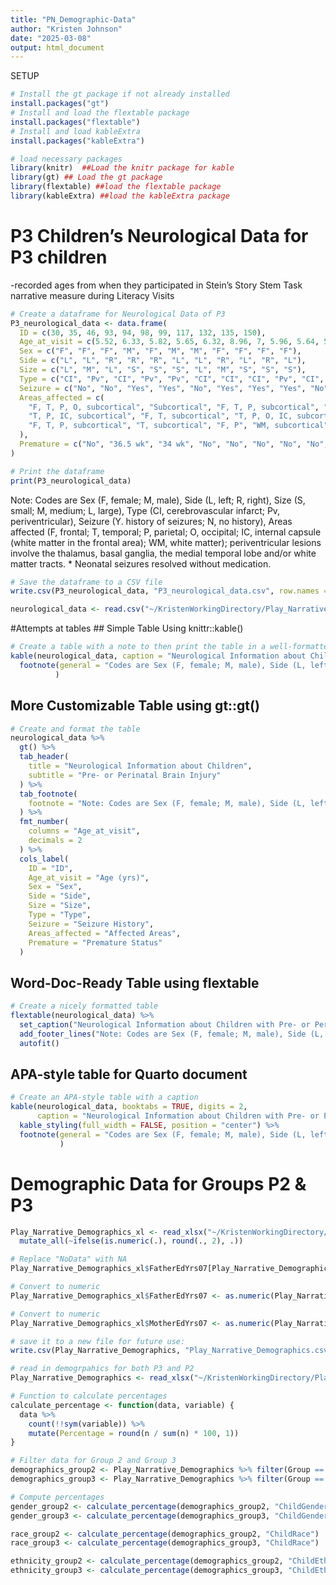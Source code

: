 ```yaml
---
title: "PN_Demographic-Data"
author: "Kristen Johnson"
date: "2025-03-08"
output: html_document
---
```


SETUP
```r
# Install the gt package if not already installed
install.packages("gt")
# Install and load the flextable package
install.packages("flextable")
# Install and load kableExtra
install.packages("kableExtra")

# load necessary packages
library(knitr)  ##Load the knitr package for kable
library(gt) ## Load the gt package
library(flextable) ##load the flextable package
library(kableExtra) ##load the kableExtra package
```

# P3 Children's Neurological Data for P3 children 
-recorded ages from when they participated in Stein's Story Stem Task narrative measure during Literacy Visits
```r
# Create a dataframe for Neurological Data of P3
P3_neurological_data <- data.frame(
  ID = c(30, 35, 46, 93, 94, 98, 99, 117, 132, 135, 150),
  Age_at_visit = c(5.52, 6.33, 5.82, 5.65, 6.32, 8.96, 7, 5.96, 5.64, 5.13, 5.25),
  Sex = c("F", "F", "F", "M", "F", "M", "M", "F", "F", "F", "F"),
  Side = c("L", "L", "R", "R", "R", "L", "L", "R", "L", "R", "L"),
  Size = c("L", "M", "L", "S", "S", "S", "L", "M", "S", "S", "S"),
  Type = c("CI", "Pv", "CI", "Pv", "Pv", "CI", "CI", "CI", "Pv", "CI", "Pv"),
  Seizure = c("No", "No", "Yes", "Yes", "No", "Yes", "Yes", "Yes", "No", "No*", "No"),
  Areas_affected = c(
    "F, T, P, O, subcortical", "Subcortical", "F, T, P, subcortical", "Subcortical",
    "T, P, IC, subcortical", "F, T, subcortical", "T, P, O, IC, subcortical",
    "F, T, P, subcortical", "T, subcortical", "F, P", "WM, subcortical"
  ),
  Premature = c("No", "36.5 wk", "34 wk", "No", "No", "No", "No", "No", "No", "No", "No")
)

# Print the dataframe
print(P3_neurological_data)
```
Note: Codes are Sex (F, female; M, male), Side (L, left; R, right), Size (S, small; M, medium; L, large), Type (CI, cerebrovascular infarct; Pv, periventricular), Seizure (Y. history of seizures; N, no history), Areas affected (F, frontal; T, temporal; P, parietal; O, occipital; IC, internal capsule (white matter in the frontal area); WM, white matter); periventricular lesions involve the thalamus, basal ganglia, the medial temporal lobe and/or white matter tracts. * Neonatal seizures resolved without medication.

```r
# Save the dataframe to a CSV file
write.csv(P3_neurological_data, "P3_neurological_data.csv", row.names = FALSE)
```

```r
neurological_data <- read.csv("~/KristenWorkingDirectory/Play_Narrative/PN_Datasets/Narrative/CSVs_of_Combined_Data_N/P3_neurological_data.csv")
```

#Attempts at tables
## Simple Table Using knittr::kable()
```r

# Create a table with a note to then print the table in a well-formatted way
kable(neurological_data, caption = "Neurological Information about Children with Pre- or Perinatal Brain Injury") %>%
  footnote(general = "Codes are Sex (F, female; M, male), Side (L, left; R, right), Size (S, small; M, medium; L, large), Type (CI, cerebrovascular infarct; Pv, periventricular), Seizure (Y. history of seizures; N, no history), Areas affected (F, frontal; T, temporal; P, parietal; O, occipital; IC, internal capsule (white matter in the frontal area); WM, white matter); periventricular lesions involve the thalamus, basal ganglia, the medial temporal lobe and/or white matter tracts. * Neonatal seizures resolved without medication."
          ) 
```

## More Customizable Table using gt::gt()
```r
# Create and format the table
neurological_data %>%
  gt() %>%
  tab_header(
    title = "Neurological Information about Children",
    subtitle = "Pre- or Perinatal Brain Injury"
  ) %>%
  tab_footnote(
    footnote = "Note: Codes are Sex (F, female; M, male), Side (L, left; R, right), Size (S, small; M, medium; L, large), Type (CI, cerebrovascular infarct; Pv, periventricular), Seizure (Y. history of seizures; N, no history), Areas affected (F, frontal; T, temporal; P, parietal; O, occipital; IC, internal capsule (white matter in the frontal area); WM, white matter); periventricular lesions involve the thalamus, basal ganglia, the medial temporal lobe and/or white matter tracts. * Neonatal seizures resolved without medication."
  ) %>%
  fmt_number(
    columns = "Age_at_visit",
    decimals = 2
  ) %>%
  cols_label(
    ID = "ID",
    Age_at_visit = "Age (yrs)",
    Sex = "Sex",
    Side = "Side",
    Size = "Size",
    Type = "Type",
    Seizure = "Seizure History",
    Areas_affected = "Affected Areas",
    Premature = "Premature Status"
  )
```

## Word-Doc-Ready Table using flextable
```r
# Create a nicely formatted table
flextable(neurological_data) %>%
  set_caption("Neurological Information about Children with Pre- or Perinatal Brain Injury") %>%
  add_footer_lines("Note: Codes are Sex (F, female; M, male), Side (L, left; R, right), Size (S, small; M, medium; L, large), Type (CI, cerebrovascular infarct; Pv, periventricular), Seizure (Y. history of seizures; N, no history), Areas affected (F, frontal; T, temporal; P, parietal; O, occipital; IC, internal capsule (white matter in the frontal area); WM, white matter); periventricular lesions involve the thalamus, basal ganglia, the medial temporal lobe and/or white matter tracts. * Neonatal seizures resolved without medication.") %>%
  autofit()
```

## APA-style table for Quarto document
```r
# Create an APA-style table with a caption
kable(neurological_data, booktabs = TRUE, digits = 2,
      caption = "Neurological Information about Children with Pre- or Perinatal Brain Injury") %>%
  kable_styling(full_width = FALSE, position = "center") %>%
  footnote(general = "Codes are Sex (F, female; M, male), Side (L, left; R, right), Size (S, small; M, medium; L, large), Type (CI, cerebrovascular infarct; Pv, periventricular), Seizure (Y. history of seizures; N, no history), Areas affected (F, frontal; T, temporal; P, parietal; O, occipital; IC, internal capsule (white matter in the frontal area); WM, white matter); periventricular lesions involve the thalamus, basal ganglia, the medial temporal lobe and/or white matter tracts. * Neonatal seizures resolved without medication."
           ) 
```



# Demographic Data for Groups P2 & P3
```r
Play_Narrative_Demographics_xl <- read_xlsx("~/KristenWorkingDirectory/Play_Narrative/PN_Datasets/Narrative/CSVs_of_Combined_Data_N/Play_Narrative_Demographics.xlsx") %>%
  mutate_all(~ifelse(is.numeric(.), round(., 2), .))

# Replace "NoData" with NA
Play_Narrative_Demographics_xl$FatherEdYrs07[Play_Narrative_Demographics_xl$FatherEdYrs07 == "NoData"] <- NA

# Convert to numeric
Play_Narrative_Demographics_xl$FatherEdYrs07 <- as.numeric(Play_Narrative_Demographics_xl$FatherEdYrs07)

# Convert to numeric
Play_Narrative_Demographics_xl$MotherEdYrs07 <- as.numeric(Play_Narrative_Demographics_xl$MotherEdYrs07)

# save it to a new file for future use:
write.csv(Play_Narrative_Demographics, "Play_Narrative_Demographics.csv", row.names = FALSE)
```

```r
# read in demogrpahics for both P3 and P2
Play_Narrative_Demographics <- read_xlsx("~/KristenWorkingDirectory/Play_Narrative/PN_Datasets/Narrative/CSVs_of_Combined_Data_N/Play_Narrative_Demographics.xlsx")

# Function to calculate percentages
calculate_percentage <- function(data, variable) {
  data %>%
    count(!!sym(variable)) %>%
    mutate(Percentage = round(n / sum(n) * 100, 1))
}

# Filter data for Group 2 and Group 3
demographics_group2 <- Play_Narrative_Demographics %>% filter(Group == 2)
demographics_group3 <- Play_Narrative_Demographics %>% filter(Group == 3)

# Compute percentages
gender_group2 <- calculate_percentage(demographics_group2, "ChildGender")
gender_group3 <- calculate_percentage(demographics_group3, "ChildGender")

race_group2 <- calculate_percentage(demographics_group2, "ChildRace")
race_group3 <- calculate_percentage(demographics_group3, "ChildRace")

ethnicity_group2 <- calculate_percentage(demographics_group2, "ChildEthnicity")
ethnicity_group3 <- calculate_percentage(demographics_group3, "ChildEthnicity")
```

